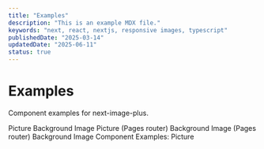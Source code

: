 ```yaml
---
title: "Examples"
description: "This is an example MDX file."
keywords: "next, react, nextjs, responsive images, typescript"
publishedDate: "2025-03-14"
updatedDate: "2025-06-11"
status: true
---
```


# Examples

Component examples for next-image-plus.

<SimpleGrid>
  <FeaturedLink href="/examples/picture" size="lg">
    Picture
  </FeaturedLink>
  <FeaturedLink href="/examples/background-image" size="lg">
    Background Image
  </FeaturedLink>
  <FeaturedLink href="/examples-pages/picture" size="lg">
    Picture (Pages router)
  </FeaturedLink>
  <FeaturedLink href="/examples-pages/background-image" size="lg">
    Background Image (Pages router)
  </FeaturedLink>
</SimpleGrid>

<PageNav>
  <PageNavItem href="/docs/background-image" direction="prev">
    Background Image Component
  </PageNavItem>
  <PageNavItem href="/examples/picture" direction="next">
    Examples: Picture
  </PageNavItem>
</PageNav>
